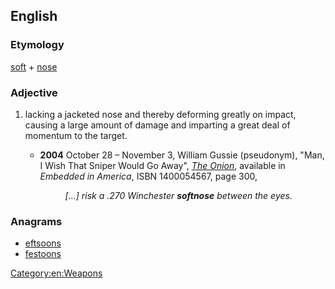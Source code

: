 ==English==

===Etymology===
[[soft]] + [[nose]]

===Adjective===
{{en-adj}}

# {{context|of a bullet}} lacking a jacketed nose and thereby deforming greatly on impact, causing a large amount of damage and imparting a great deal of momentum to the target.
#* '''2004''' October 28 – November 3, William Gussie (pseudonym), "Man, I Wish That Sniper Would Go Away", ''[[w:The Onion|The Onion]]'', available in ''Embedded in America'', ISBN 1400054567, page 300,
#*: ''[…] risk a .270 Winchester '''softnose''' between the eyes.''

===Anagrams===
* [[eftsoons#English|eftsoons]]
* [[festoons#English|festoons]]

[[Category:en:Weapons]]